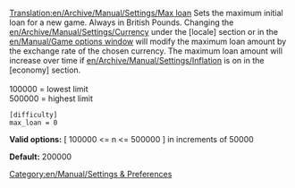 [[Translation:en/Archive/Manual/Settings/Max loan]]
Sets the maximum initial loan for a new game.  Always in British Pounds.  Changing the [[en/Archive/Manual/Settings/Currency]] under the <nowiki>[locale]</nowiki> section or in the [[en/Manual/Game options window]] will modify the maximum loan amount by the exchange rate of the chosen currency.  The maximum loan amount will increase over time if [[en/Archive/Manual/Settings/Inflation]] is on in the <nowiki>[economy]</nowiki> section.<br><br>
100000 = lowest limit<br>
500000 = highest limit<br>

<pre>
[difficulty]
max_loan = 0
</pre>

'''Valid options:''' [ 100000 <= n <= 500000 ] in increments of 50000

'''Default:''' 200000


[[Category:en/Manual/Settings & Preferences]]